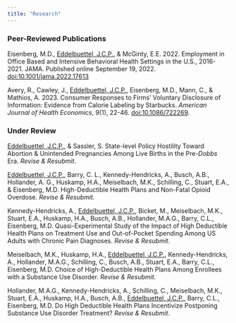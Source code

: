 ```yaml
---
title: "Research"
---
```


### Peer-Reviewed Publications

Eisenberg, M.D., [Eddelbuettel, J.C.P.]{.underline}, & McGinty, E.E. 2022. Employment in Office Based and Intensive Behavioral Health Settings in the U.S., 2016-2021. JAMA. Published online September 19, 2022. [doi:10.1001/jama.2022.17613](https://jamanetwork.com/journals/jama/fullarticle/2796660)

Avery, R., Cawley, J., [Eddelbuettel, J.C.P.]{.underline}, Eisenberg, M.D., Mann, C., & Mathios, A. 2023. Consumer Responses to Firms' Voluntary Disclosure of Information: Evidence from Calorie Labeling by Starbucks. *American Journal of Health Economics*, 9(1), 22-46. [doi:10.1086/722269](https://www.journals.uchicago.edu/doi/full/10.1086/722269?casa_token=KbiK7K0tuTIAAAAA:FQVXskL7Pd92MQf-Rmwa7sTSTCG2AACbLQhFGco0D_RRRJh9S03tzlz1d4Y-GlywOChWxQp1hqU). 

### Under Review

[Eddelbuettel, J.C.P.]{.underline}, & Sassler, S. State-level Policy Hostility Toward Abortion & Unintended Pregnancies Among Live Births in the Pre-*Dobbs* Era. *Revise & Resubmit*. 

[Eddelbuettel, J.C.P.]{.underline}, Barry, C. L., Kennedy-Hendricks, A., Busch, A.B., Hollander, A. G., Huskamp, H.A., Meiselbach, M.K., Schilling, C., Stuart, E.A., & Eisenberg, M.D. High-Deductible Health Plans and Non-Fatal Opioid Overdose. *Revise & Resubmit.*

Kennedy-Hendricks, A., [Eddelbuettel, J.C.P.]{.underline}, Bicket, M., Meiselbach, M.K., Stuart, E.A., Huskamp, H.A., Busch, A.B., Hollander, M.A.G., Barry, C.L., Eisenberg, M.D. Quasi-Experimental Study of the Impact of High Deductible Health Plans on Treatment Use and Out-of-Pocket Spending Among US Adults with Chronic Pain Diagnoses. *Revise & Resubmit.*

Meiselbach, M.K., Huskamp, H.A., [Eddelbuettel, J.C.P.]{.underline}, Kennedy-Hendricks, A., Hollander, M.A.G., Schilling, C., Busch, A.B., Stuart, E.A., Barry, C.L., Eisenberg, M.D. Choice of High-Deductible Health Plans Among Enrollees with a Substance Use Disorder. *Revise & Resubmit.*

Hollander, M.A.G., Kennedy-Hendricks, A., Schilling, C., Meiselbach, M.K., Stuart, E.A., Huskamp, H.A., Busch, A.B., [Eddelbuettel, J.C.P.]{.underline}, Barry, C.L., Eisenberg, M.D. Do High Deductible Health Plans Incentivize Postponing Substance Use Disorder Treatment? *Revise & Resubmit*. 
